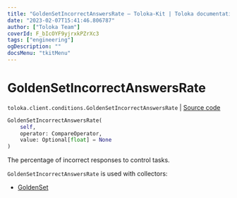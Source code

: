 ```yaml
---
title: "GoldenSetIncorrectAnswersRate — Toloka-Kit | Toloka documentation"
date: "2023-02-07T15:41:46.806787"
author: ["Toloka Team"]
coverId: F_bIcOYF9yjrxkPZrXc3
tags: ["engineering"]
ogDescription: ""
docsMenu: "tkitMenu"
---
```


# GoldenSetIncorrectAnswersRate
`toloka.client.conditions.GoldenSetIncorrectAnswersRate` | [Source code](https://github.com/Toloka/toloka-kit/blob/v1.1.3/src/client/conditions.py#L207)

```python
GoldenSetIncorrectAnswersRate(
    self,
    operator: CompareOperator,
    value: Optional[float] = None
)
```

The percentage of incorrect responses to control tasks.

`GoldenSetIncorrectAnswersRate` is used with collectors:
- [GoldenSet](/docs-new/toloka-kit/reference/toloka.client.collectors.GoldenSet)
